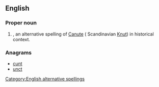 ==English==

===Proper noun===
{{en-proper noun}}

# {{given name|male|from=Germanic}}, an alternative spelling of [[Canute]] ( Scandinavian [[Knut]]) in historical context.

===Anagrams===
* [[cunt#English|cunt]]
* [[unct#English|unct]]

[[Category:English alternative spellings]]